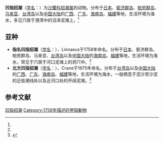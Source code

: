 {{Speciesbox
| name = 凹指招潮
| status = 
| status_system = 
| image = Uca vocans - National Museum of Nature and Science, Tokyo - DSC07545-002.JPG
| genus = Uca
| species = vocans
| authority = ([[Linnaeus|Linnaeus]], 1758)<ref name='id11930'>{{cite web| url =http://www.bioinfo.cn/db05/BjdwSpecies.php?action=view&id=11930| title =凹指招潮| work =《中国动物物种编目数据库》| publisher =中国科学院微生物研究所| author =中国科学院动物研究所| accessdate =2009-04-28| deadurl =yes| archiveurl =https://web.archive.org/web/20160305091649/http://www.bioinfo.cn/db05/BjdwSpecies.php?action=view&id=11930| archivedate =2016-03-05}}</ref>
}}

'''凹指招潮'''（[[学名|学名]]：{{lang|la|''Uca vocans''}}）为[[沙蟹科|沙蟹科]][[招潮属|招潮属]]的动物。分布于[[日本|日本]]、[[斐济群岛|斐济群岛]]、[[帕劳群岛|帕劳群岛]]、[[马来亚|马来亚]]、[[台湾岛|台湾岛]]以及[[中国大陆|中国大陆]]的[[广西|广西]]、[[广东|广东]]、[[海南岛|海南岛]]、[[福建|福建]]等地，生活环境为海水，多见穴居于港湾中的沼泽泥滩上。<ref name='id11930'/>

==亚种==
*'''指名凹指招潮'''（[[学名|学名]]：{{lang|la|''Uca vocans vocans''}}），Linnaeus于1758年命名。分布于[[日本|日本]]、斐济群岛、帕劳群岛、马来亚、[[台湾岛|台湾岛]]以及[[中国大陆|中国大陆]]的[[海南岛|海南岛]]、[[福建|福建]]等地，生活环境为海水，常见于穴居于河口泥滩上的洞穴中。<ref name='id11930'/>
*'''北方凹指招潮'''（[[学名|学名]]：{{lang|la|''Uca vocans borealis''}}），Crane于1975年命名。分布于[[台湾岛|台湾岛]]以及[[中国大陆|中国大陆]]的[[广西|广西]]、[[广东|广东]]、[[海南岛|海南岛]]、[[福建|福建]]等地，生活环境为海水，一般栖息于泥沙至沙泥的近低潮线处以及近河口处的开阔泥滩。<ref name='id11931'>{{cite web| url =http://www.bioinfo.cn/db05/BjdwSpecies.php?action=view&id=11931| title =北方凹指招潮| work =《中国动物物种编目数据库》| publisher =中国科学院微生物研究所| author =中国科学院动物研究所| accessdate =2009-04-28| deadurl =yes| archiveurl =https://web.archive.org/web/20131203122335/http://www.bioinfo.cn/db05/BjdwSpecies.php?action=view| archivedate =2013-12-03}}</ref>

== 参考文献 ==
{{Wikispecies|Uca vocans}}
{{commons category|Uca vocans}}
{{reflist}}
{{Taxonbar|from=Q63724487}}

[[Category:招潮属|凹指招潮]]
[[Category:1758年描述的甲殼動物|Category:1758年描述的甲殼動物]]


{{螃蟹小作品}}